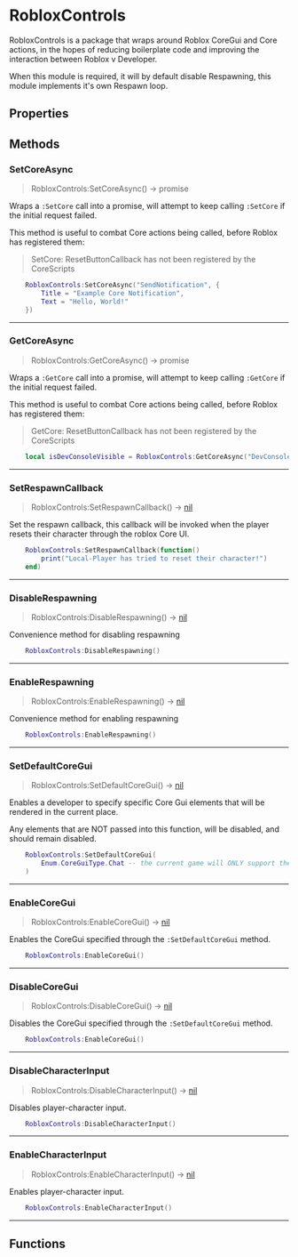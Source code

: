 
# RobloxControls
RobloxControls is a package that wraps around Roblox CoreGui and Core actions, in the hopes of reducing boilerplate
code and improving the interaction between Roblox v Developer.

When this module is required, it will by default disable Respawning, this module implements it's own Respawn loop.

## Properties
## Methods
### SetCoreAsync

> RobloxControls:SetCoreAsync() ->  promise 

Wraps a `:SetCore` call into a promise, will attempt to keep calling `:SetCore` if the initial request failed.

This method is useful to combat Core actions being called, before Roblox has registered them:

> SetCore: ResetButtonCallback has not been registered by the CoreScripts

```lua
	RobloxControls:SetCoreAsync("SendNotification", {
		Title = "Example Core Notification",
		Text = "Hello, World!"
	})
```

---
### GetCoreAsync

> RobloxControls:GetCoreAsync() ->  promise 

Wraps a `:GetCore` call into a promise, will attempt to keep calling `:GetCore` if the initial request failed.

This method is useful to combat Core actions being called, before Roblox has registered them:

> GetCore: ResetButtonCallback has not been registered by the CoreScripts

```lua
	local isDevConsoleVisible = RobloxControls:GetCoreAsync("DevConsoleVisible"):expect()
```

---
### SetRespawnCallback

> RobloxControls:SetRespawnCallback() -> [nil](https://create.roblox.com/docs/en-us/luau/nil)

Set the respawn callback, this callback will be invoked when the player resets their character through the roblox Core UI.

```lua
	RobloxControls:SetRespawnCallback(function()
		print("Local-Player has tried to reset their character!")
	end)
```

---
### DisableRespawning

> RobloxControls:DisableRespawning() -> [nil](https://create.roblox.com/docs/en-us/luau/nil)

Convenience method for disabling respawning

```lua
	RobloxControls:DisableRespawning()
```

---
### EnableRespawning

> RobloxControls:EnableRespawning() -> [nil](https://create.roblox.com/docs/en-us/luau/nil)

Convenience method for enabling respawning

```lua
	RobloxControls:EnableRespawning()
```

---
### SetDefaultCoreGui

> RobloxControls:SetDefaultCoreGui() -> [nil](https://create.roblox.com/docs/en-us/luau/nil)

Enables a developer to specify specific Core Gui elements that will be rendered in the current place.

Any elements that are NOT passed into this function, will be disabled, and should remain disabled.

```lua
	RobloxControls:SetDefaultCoreGui(
		Enum.CoreGuiType.Chat -- the current game will ONLY support the Chat Core UI
	)
```

---
### EnableCoreGui

> RobloxControls:EnableCoreGui() -> [nil](https://create.roblox.com/docs/en-us/luau/nil)

Enables the CoreGui specified through the `:SetDefaultCoreGui` method.

```lua
	RobloxControls:EnableCoreGui()
```

---
### DisableCoreGui

> RobloxControls:DisableCoreGui() -> [nil](https://create.roblox.com/docs/en-us/luau/nil)

Disables the CoreGui specified through the `:SetDefaultCoreGui` method.

```lua
	RobloxControls:EnableCoreGui()
```

---
### DisableCharacterInput

> RobloxControls:DisableCharacterInput() -> [nil](https://create.roblox.com/docs/en-us/luau/nil)

Disables player-character input.

```lua
	RobloxControls:DisableCharacterInput()
```

---
### EnableCharacterInput

> RobloxControls:EnableCharacterInput() -> [nil](https://create.roblox.com/docs/en-us/luau/nil)

Enables player-character input.

```lua
	RobloxControls:EnableCharacterInput()
```

---
## Functions
